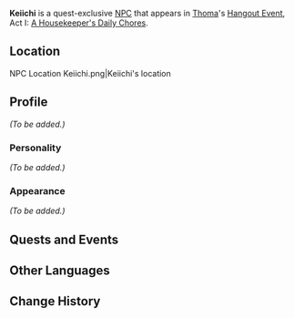 {{Meta
<!-- Remove this template after adding the missing info -->
|missing_NPC_profile  = yes
}}
{{Character Infobox
|image            = NPC Keiichi.png
|voiceEN          = 
|voiceCN          = 
|voiceJP          = 
|voiceKR          = 
|region           = Inazuma
|affiliation      = 
|title            = Merchant
|type             = Quest NPC
}}
'''Keiichi''' is a quest-exclusive [[NPC]] that appears in [[Thoma]]'s [[Hangout Event]], Act I: [[A Housekeeper's Daily Chores]].

==Location==
<gallery>
NPC Location Keiichi.png|Keiichi's location
</gallery>

==Profile==
<!-- detailed story/lore information goes here -->
''(To be added.)''

===Personality===
''(To be added.)''

===Appearance===
''(To be added.)''

==Quests and Events==
{{Quests and Events}}

==Other Languages==
{{Other Languages
|default_hidden = 1
|en      = Keiichi
|zhs     = 桂一
|zhs_rm  = Guìyī
|zht     = 桂一
|zht_rm  = Guìyī
|ja      = 桂一
|ja_rm   = Keiichi
|ko      = 케이치
|ko_rm   = Keichi
|es      = Keiichi
|fr      = Keiichi
|ru      = Кэйити
|th      = Keiichi
|vi      = Keiichi
|de      = Keiichi
|id      = Keiichi
|pt      = Keiichi
|tr      = Keiichi
|it      = Keiichi
}}

==Change History==
{{Change History|2.2}}
<!--
==References==
{{Reflist}}-->